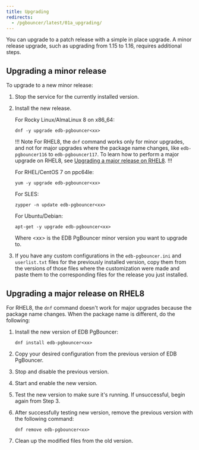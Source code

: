 ```yaml
---
title: Upgrading
redirects:
  - /pgbouncer/latest/01a_upgrading/
---
```


You can upgrade to a patch release with a simple in place upgrade. A minor release upgrade, such as upgrading from 1.15 to 1.16, requires additional steps.

## Upgrading a minor release

To upgrade to a new minor release:

1. Stop the service for the currently installed version.
2. Install the new release.

   For Rocky Linux/AlmaLinux 8 on x86_64:
   ```shell
   dnf -y upgrade edb-pgbouncer<xx>
   ```
   
   !!! Note
      For RHEL8, the `dnf` command works only for minor upgrades, and not for major upgrades where the package name changes, like `edb-pgbouncer116` to `edb-pgbouncer117`. To learn how to perform a major upgrade on RHEL8, see [Upgrading a major release on RHEL8](#upgrading-a-major-release-on-rhel8).
   !!!

   For RHEL/CentOS 7 on ppc64le:
   ```shell
   yum -y upgrade edb-pgbouncer<xx>
   ```
   
   For SLES:
   ```shell
   zypper -n update edb-pgbouncer<xx>
   ```

   For Ubuntu/Debian:
   ```shell
   apt-get -y upgrade edb-pgbouncer<xx>
   ```

   Where &lt;xx> is the EDB PgBouncer minor version you want to upgrade to.

3. If you have any custom configurations in the `edb-pgbouncer.ini` and `userlist.txt` files for the previously installed version, copy them from the versions of those files where the customization were made and paste them to the corresponding files for the release you just installed.

## Upgrading a major release on RHEL8

For RHEL8, the `dnf` command doesn't work for major upgrades because the package name changes. When the package name is different, do the following: 

1. Install the new version of EDB PgBouncer:

   ```shell
   dnf install edb-pgbouncer<xx>
   ```

1. Copy your desired configuration from the previous version of EDB PgBouncer. 

1. Stop and disable the previous version. 

1. Start and enable the new version. 

1. Test the new version to make sure it's running. If unsuccessful, begin again from Step 3. 

1. After successfully testing new version, remove the previous version with the following command: 

   ```shell
   dnf remove edb-pgbouncer<xx>
   ```

1. Clean up the modified files from the old version. 